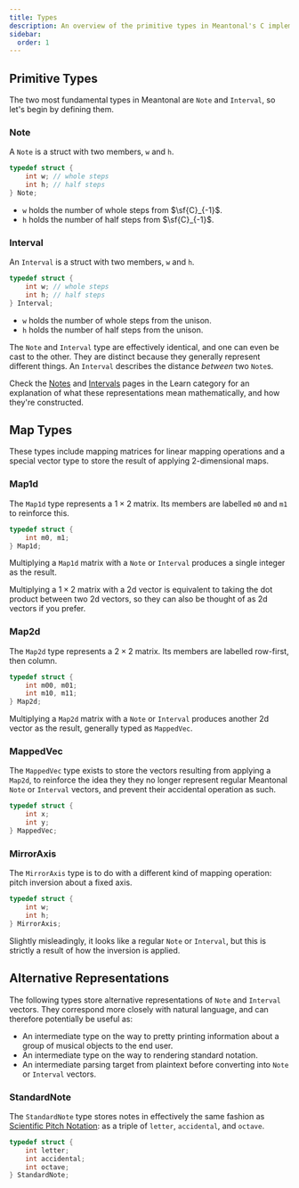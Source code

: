 ```yaml
---
title: Types
description: An overview of the primitive types in Meantonal's C implementation.
sidebar:
  order: 1
---
```


## Primitive Types

The two most fundamental types in Meantonal are `Note` and `Interval`, so let's begin by defining them.

### Note

A `Note` is a struct with two members, `w` and `h`.

```c
typedef struct {
    int w; // whole steps
    int h; // half steps
} Note;
```

- `w` holds the number of whole steps from $\sf{C}_{-1}$.
- `h` holds the number of half steps from $\sf{C}_{-1}$.

### Interval

An `Interval` is a struct with two members, `w` and `h`.

```c
typedef struct {
    int w; // whole steps
    int h; // half steps
} Interval;
```

- `w` holds the number of whole steps from the unison.
- `h` holds the number of half steps from the unison.

The `Note` and `Interval` type are effectively identical, and one can even be cast to the other. They are distinct because they generally represent different things. An `Interval` describes the distance *between* two `Note`s.

Check the [Notes](/learn/notes) and [Intervals](/learn/intervals) pages in the Learn category for an explanation of what these representations mean mathematically, and how they're constructed.

## Map Types

These types include mapping matrices for linear mapping operations and a special vector type to store the result of applying 2-dimensional maps.

### Map1d

The `Map1d` type represents a $1\times2$ matrix. Its members are labelled `m0` and `m1` to reinforce this.

```c
typedef struct {
    int m0, m1;
} Map1d;
```

Multiplying a `Map1d` matrix with a `Note` or `Interval` produces a single integer as the result.

Multiplying a $1\times2$ matrix with a 2d vector is equivalent to taking the dot product between two 2d vectors, so they can also be thought of as 2d vectors if you prefer.


### Map2d

The `Map2d` type represents a $2\times2$ matrix. Its members are labelled row-first, then column.

```c
typedef struct {
    int m00, m01;
    int m10, m11;
} Map2d;
```

Multiplying a `Map2d` matrix with a `Note` or `Interval` produces another 2d vector as the result, generally typed as `MappedVec`.

### MappedVec

The `MappedVec` type exists to store the vectors resulting from applying a `Map2d`, to reinforce the idea they they no longer represent regular Meantonal `Note` or `Interval` vectors, and prevent their accidental operation as such.

```c
typedef struct {
    int x;
    int y;
} MappedVec;
```

### MirrorAxis

The `MirrorAxis` type is to do with a different kind of mapping operation: pitch inversion about a fixed axis.

```c
typedef struct {
    int w;
    int h;
} MirrorAxis;
```

Slightly misleadingly, it looks like a regular `Note` or `Interval`, but this is strictly a result of how the inversion is applied.

## Alternative Representations

The following types store alternative representations of `Note` and `Interval` vectors. They correspond more closely with natural language, and can therefore potentially be useful as:
- An intermediate type on the way to pretty printing information about a group of musical objects to the end user.
- An intermediate type on the way to rendering standard notation.
- An intermediate parsing target from plaintext before converting into `Note` or `Interval` vectors.

### StandardNote

The `StandardNote` type stores notes in effectively the same fashion as [Scientific Pitch Notation](https://en.wikipedia.org/wiki/Scientific_pitch_notation): as a triple of `letter`, `accidental`, and `octave`.

```c
typedef struct {
    int letter;
    int accidental;
    int octave;
} StandardNote;
```
